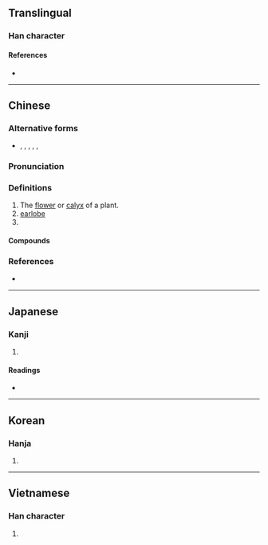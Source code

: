 {{character info/new}}
{{also|朶}}
==Translingual==

===Han character===
{{Han char|rn=75|rad=木|as=02|sn=6|four=17904|canj=HND|ids=⿱几木}}

====References====
* {{Han ref|kx=0510.050|dkj=14429|dj=0894.050|hdz=21155.050|uh=6735|ud=26421|bh=A6B7|bd=42679}}

----

==Chinese==
{{zh-forms}}

===Alternative forms===
* {{zh-l|𣎾}}, {{zh-l|𣎿}}, {{zh-l|杂}}, {{zh-l|朶}}, {{zh-l|𣏻}}, {{zh-l|䒳}}

===Pronunciation===
{{zh-pron
|m=duǒ
|c=do2,doe2
|mn=ml:tó/tw:tô/qz:tó͘
|mc=y
|oc=y
|ma=
|cat=n,cls
}}

===Definitions===
{{zh-hanzi}}

# The [[flower]] or [[calyx]] of a plant.
# [[earlobe]]
# {{non-gloss definition|Classifier for clusters such as flowers, clouds.}}

====Compounds====
{{zh-der|大耳朵|一朵花|小耳朵|大快朵頤|咬耳朵|潘朵拉箱|扎耳朵|棉花耳朵|朵朵蓮花|潘朵拉|朵頤大嚼|朵雲|扇風耳朵|朵殿|朵頤|耳朵底子|花朵|耳朵|雲朵|耳朵軟|韋陟朵雲|貓耳朵|骨朵兒|骨朵|耳朵裡響|鈿朵|軟耳朵|耳朵帽|耳朵眼兒|蒜瓣骨朵|耳朵尖}}

===References===
* {{R:twedu|A01862}}

{{zh-cat|Botany|Flowers|Elementary}}

----

==Japanese==

===Kanji===
{{ja-kanji|grade=|rs=木02}}

# {{defn|lang=ja|sort=木02}}

====Readings====
* {{ja-readings|on=[[だ]] (da), [[た]] (ta)|kun=[[えだ]] (eda)}}

----

==Korean==

===Hanja===
{{ko-hanja|hangeul=타|eumhun=|rv=ta|mr=t'a|y=tha}}

# {{defn|lang=ko|sort=木02}}

----

==Vietnamese==

===Han character===
{{vi-readings|rs=木02|hanviet=[[đóa]], [[tạp]]}}

# {{defn|lang=vi|sort=木02}}

{{cln|vi|Han tu}}